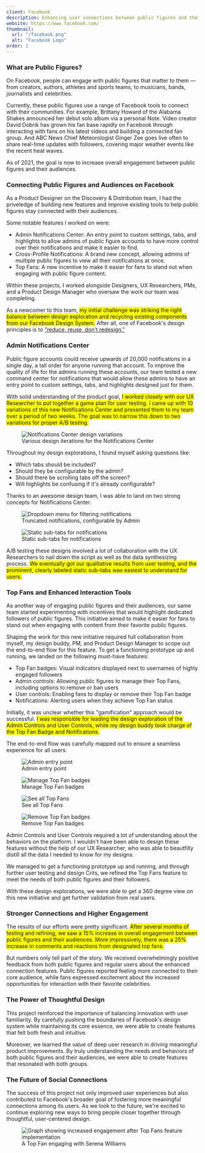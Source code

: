 ```yaml
---
client: Facebook
description: Enhancing user connections between public figures and their audiences.
website: https://www.facebook.com/
thumbnail:
  url: "/facebook.png"
  alt: "Facebook Logo"
order: 1
---
```


### What are Public Figures?

On Facebook, people can engage with public figures that matter to them — from creators, authors, athletes and sports teams, to musicians, bands, journalists and celebrities.
‍

Currently, these public figures use a range of Facebook tools to connect with their communities. For example, Brittany Howard of the Alabama Shakes announced her debut solo album via a personal Note. Video creator David Dobrik has grown his fan base rapidly on Facebook through interacting with fans on his latest videos and building a connected fan group. And ABC News Chief Meteorologist Ginger Zee goes live often to share real-time updates with followers, covering major weather events like the recent heat waves.

As of 2021, the goal is now to increase overall engagement between public figures and their audiences.

### Connecting Public Figures and Audiences on Facebook

As a Product Designer on the Discovery & Distribution team, I had the priveledge of building new features and improve existing tools to help public figures stay connected with their audiences.

Some notable features I worked on were:

*   Admin Notifications Center: An entry point to custom settings, tabs, and highlights to allow admins of public figure accounts to have more control over their notifications and make it easier to find.
*   Cross-Profile Notifications: A brand new concept, allowing admins of multiple public figures to view all their notifications at once.
*   Top Fans: A new incentive to make it easier for fans to stand out when engaging with public figure content.

Within these projects, I worked alongside Designers, UX Researchers, PMs, and a Product Design Manager who oversaw the work our team was completing.

As a newcomer to this team, <span style="background-color: yellow;">my initial challenge was striking the right balance between design exploration and recycling existing components from our Facebook Design System.</span> After all, one of Facebook's design principles is to <a href="https://www.facebook.com/notes/693790757917796/?_rdr" target="_blank" rel="noopener noreferrer">"reduce, reuse, don't redesign."</a>


### Admin Notifications Center

Public figure accounts could receive upwards of 20,000 notifications in a single day, a tall order for anyone running that account. To improve the quality of life for the admins running these accounts, our team tested a new command center for notifications that would allow these admins to have an entry point to custom settings, tabs, and highlights designed just for them. 

With solid understanding of the product goal, <span style="background-color: yellow;">I worked closely with our UX Researcher to put together a game plan for user testing. I came up with 10 variations of this new Notifications Center and presented them to my team over a period of two weeks. The goal was to narrow this down to two variations for proper A/B testing.</span>
<figure>
  <img
    src="/notifications_center.png"
    alt="Notifications Center design variations"
    class="w-full rounded-lg"
  />
  <figcaption class="text-center mt-2 text-sm text-gray-600">
    Various design iterations for the Notifications Center
  </figcaption>
</figure>

Throughout my design explorations, I found myself asking questions like:

*   Which tabs should be included?
*   Should they be configurable by the admin?
*   Should there be scrolling tabs off the screen?
*   Will highlights be confusing if it's already configurable?

Thanks to an awesome design team, I was able to land on two strong concepts for Notifications Center.
<div class="grid grid-cols-1 gap-4">
  <figure>
    <img
      src="/notifications_truncated.png"
      alt="Dropdown menu for filtering notifications"
      class="w-full rounded-lg"
    />
    <figcaption class="text-center mt-2 text-sm text-gray-600">
      Truncated notifications, configurable by Admin
    </figcaption>
  </figure>
  <figure>
    <img
      src="/scrolling_notifications.png"
      alt="Static sub-tabs for notifications"
      class="w-full rounded-lg"
    />
    <figcaption class="text-center mt-2 text-sm text-gray-600">
      Static sub-tabs for notifications
    </figcaption>
  </figure>
</div>
A/B testing these designs involved a lot of collaboration with the UX Researchers to nail down the script as well as the data synthesizing process. <span style="background-color: yellow;">We eventually got our qualitative results from user testing, and the prominent, clearly labeled static sub-tabs was easiest to understand for users.</span>

### Top Fans and Enhanced Interaction Tools

As another way of engaging public figures and their audiences, our same team started experimenting with incentives that would highlight dedicated followers of public figures. This initiative aimed to make it easier for fans to stand out when engaging with content from their favorite public figures.

Shaping the work for this new initiative required full collaboration from myself, my design buddy, PM, and Product Design Manager to scope out the end-to-end flow for this feature. To get a functioning prototype up and running, we landed on the following must-have features:

*   Top Fan badges: Visual indicators displayed next to usernames of highly engaged followers
*   Admin controls: Allowing public figures to manage their Top Fans, including options to remove or ban users
*   User controls: Enabling fans to display or remove their Top Fan badge
*   Notifications: Alerting users when they achieve Top Fan status

Initially, it was unclear whether this "gamification" approach would be successful. <span style="background-color: yellow;">I was responsible for leading the design exploration of the Admin Controls and User Controls, while my design buddy took charge of the Top Fan Badge and Notifications.</span>

The end-to-end flow was carefully mapped out to ensure a seamless experience for all users.

<div class="grid grid-cols-2 gap-2">
  <figure>
    <img
      src="/topfans_1.png"
      alt="Admin entry point"
    />
    <figcaption className="text-center mt-2">Admin entry point</figcaption>
  </figure>
  <figure>
    <img
      src="/topfans_2.png"
      alt="Manage Top Fan badges"
    />
    <figcaption className="text-center mt-2">Manage Top Fan badges</figcaption>
  </figure>
</div>

<div class="grid grid-cols-2 gap-2">
  <figure>
    <img
      src="/topfans_3.png"
      alt="See all Top Fans"
    />
    <figcaption className="text-center mt-2">See all Top Fans</figcaption>
  </figure>
  <figure>
    <img
      src="/topfans_4.png"
      alt="Remove Top Fan badges"
    />
    <figcaption className="text-center mt-2">Remove Top Fan badges</figcaption>
  </figure>
</div>

Admin Controls and User Controls required a lot of understanding about the behaviors on the platform. I wouldn't have been able to design these features without the help of our UX Researcher, who was able to beautfilly distill all the data I needed to know for my designs.

We managed to get a functioning prototype up and running, and through further user testing and design Crits, we refined the Top Fans feature to meet the needs of both public figures and their followers.

With these design explorations, we were able to get a 360 degree view on this new initiative and get further validation from real users.

### Stronger Connections and Higher Engagement

The results of our efforts were pretty significant. <span style="background-color: yellow;">After several months of testing and refining, we saw a 15% increase in overall engagement between public figures and their audiences. More impressively, there was a 25% increase in comments and reactions from designated top fans.</span>

But numbers only tell part of the story. We received overwhelmingly positive feedback from both public figures and regular users about the enhanced connection features. Public figures reported feeling more connected to their core audience, while fans expressed excitement about the increased opportunities for interaction with their favorite celebrities.

### The Power of Thoughtful Design

This project reinforced the importance of balancing innovation with user familiarity. By carefully pushing the boundaries of Facebook's design system while maintaining its core essence, we were able to create features that felt both fresh and intuitive.

Moreover, we learned the value of deep user research in driving meaningful product improvements. By truly understanding the needs and behaviors of both public figures and their audiences, we were able to create features that resonated with both groups.

### The Future of Social Connections

The success of this project not only improved user experiences but also contributed to Facebook's broader goal of fostering more meaningful connections among its users. As we look to the future, we're excited to continue exploring new ways to bring people closer together through thoughtful, user-centered design.
<figure>
  <img
    src="/topfans_live.png"
    alt="Graph showing increased engagement after Top Fans feature implementation"
  />
  <figcaption className="text-center mt-2">A Top Fan engaging with Serena Williams</figcaption>
</figure>

